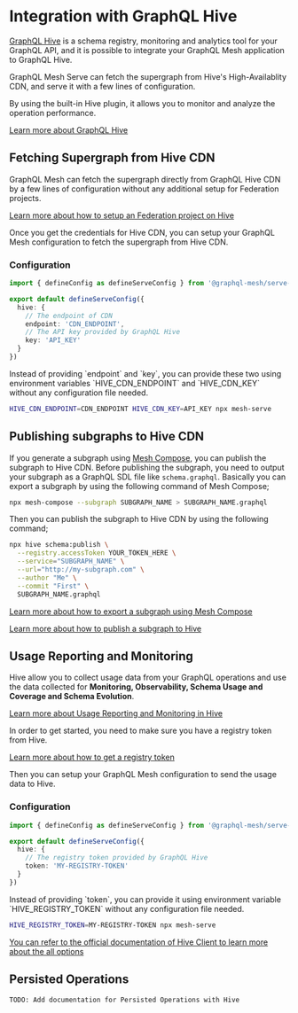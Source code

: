 # Integration with GraphQL Hive


[GraphQL Hive](https://the-guild.dev/graphql/hive) is a schema registry, monitoring and analytics
tool for your GraphQL API, and it is possible to integrate your GraphQL Mesh application to GraphQL
Hive.

GraphQL Mesh Serve can fetch the supergraph from Hive's High-Availablity CDN, and serve it with a
few lines of configuration.

By using the built-in Hive plugin, it allows you to monitor and analyze the operation performance.

[Learn more about GraphQL Hive](https://the-guild.dev/graphql/hive/docs)

## Fetching Supergraph from Hive CDN

GraphQL Mesh can fetch the supergraph directly from GraphQL Hive CDN by a few lines of configuration
without any additional setup for Federation projects.

[Learn more about how to setup an Federation project on Hive](https://the-guild.dev/graphql/hive/docs/get-started/apollo-federation)

Once you get the credentials for Hive CDN, you can setup your GraphQL Mesh configuration to fetch
the supergraph from Hive CDN.

### Configuration

```ts filename="mesh.config.ts"
import { defineConfig as defineServeConfig } from '@graphql-mesh/serve-cli'

export default defineServeConfig({
  hive: {
    // The endpoint of CDN
    endpoint: 'CDN_ENDPOINT',
    // The API key provided by GraphQL Hive
    key: 'API_KEY'
  }
})
```

<Callout>
  Instead of providing `endpoint` and `key`, you can provide these two using environment variables
  `HIVE_CDN_ENDPOINT` and `HIVE_CDN_KEY` without any configuration file needed.

```sh
HIVE_CDN_ENDPOINT=CDN_ENDPOINT HIVE_CDN_KEY=API_KEY npx mesh-serve
```

</Callout>

## Publishing subgraphs to Hive CDN

If you generate a subgraph using [Mesh Compose](/v1/serve/compose), you can publish the subgraph to
Hive CDN. Before publishing the subgraph, you need to output your subgraph as a GraphQL SDL file
like `schema.graphql`. Basically you can export a subgraph by using the following command of Mesh
Compose;

```sh
npx mesh-compose --subgraph SUBGRAPH_NAME > SUBGRAPH_NAME.graphql
```

Then you can publish the subgraph to Hive CDN by using the following command;

```sh
npx hive schema:publish \
  --registry.accessToken YOUR_TOKEN_HERE \
  --service="SUBGRAPH_NAME" \
  --url="http://my-subgraph.com" \
  --author "Me" \
  --commit "First" \
  SUBGRAPH_NAME.graphql
```

[Learn more about how to export a subgraph using Mesh Compose](v1/compose#generating-the-individual-subgraphs-for-schema-registry)

[Learn more about how to publish a subgraph to Hive](https://the-guild.dev/graphql/hive/docs/get-started/apollo-federation#publish-your-schemas)

## Usage Reporting and Monitoring

Hive allow you to collect usage data from your GraphQL operations and use the data collected for
**Monitoring, Observability, Schema Usage and Coverage and Schema Evolution**.

[Learn more about Usage Reporting and Monitoring in Hive](https://the-guild.dev/graphql/hive/docs/features/usage-reporting)

In order to get started, you need to make sure you have a registry token from Hive.

[Learn more about how to get a registry token](https://the-guild.dev/graphql/hive/docs/get-started/apollo-federation#hive-cli-access-token)

Then you can setup your GraphQL Mesh configuration to send the usage data to Hive.

### Configuration

```ts filename="mesh.config.ts"
import { defineConfig as defineServeConfig } from '@graphql-mesh/serve-cli'

export default defineServeConfig({
  hive: {
    // The registry token provided by GraphQL Hive
    token: 'MY-REGISTRY-TOKEN'
  }
})
```

<Callout>
  Instead of providing `token`, you can provide it using environment variable `HIVE_REGISTRY_TOKEN`
  without any configuration file needed.

```sh
HIVE_REGISTRY_TOKEN=MY-REGISTRY-TOKEN npx mesh-serve
```

</Callout>

[You can refer to the official documentation of Hive Client to learn more about the all options](https://the-guild.dev/graphql/hive/docs/api-reference/client#configuration)

## Persisted Operations

`TODO: Add documentation for Persisted Operations with Hive`
